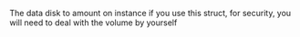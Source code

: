 <!-- Code generated from the comments of the BaiduCloudDataDisk struct in builder/bcc/run_config.go; DO NOT EDIT MANUALLY -->

The data disk to amount on instance if you use this struct,
for security, you will need to deal with
the volume by yourself

<!-- End of code generated from the comments of the BaiduCloudDataDisk struct in builder/bcc/run_config.go; -->
